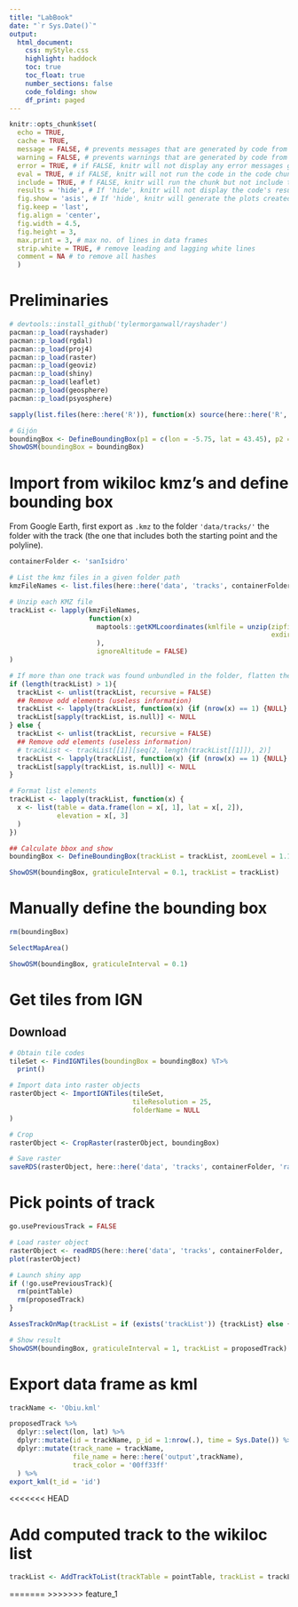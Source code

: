 ```yaml
---
title: "LabBook"
date: "`r Sys.Date()`"
output: 
  html_document:
    css: myStyle.css
    highlight: haddock
    toc: true
    toc_float: true
    number_sections: false
    code_folding: show
    df_print: paged
---
```


```r
knitr::opts_chunk$set(
  echo = TRUE,
  cache = TRUE,
  message = FALSE, # prevents messages that are generated by code from appearing in the finished file
  warning = FALSE, # prevents warnings that are generated by code from appearing in the finished
  error = TRUE, # if FALSE, knitr will not display any error messages generated by the code
  eval = TRUE, # if FALSE, knitr will not run the code in the code chunk
  include = TRUE, # f FALSE, knitr will run the chunk but not include the chunk in the final document
  results = 'hide', # If 'hide', knitr will not display the code's results in the final document. If 'hold', knitr will delay displaying all output pieces until the end of the chunk. If 'asis', knitr will pass through results without reformatting them (useful if results return raw HTML, etc.)
  fig.show = 'asis', # If 'hide', knitr will generate the plots created in the chunk, but not include them in the final document. If 'hold', knitr will delay displaying the plots created by the chunk until the end of the chunk. 
  fig.keep = 'last',
  fig.align = 'center',
  fig.width = 4.5,
  fig.height = 3,
  max.print = 3, # max no. of lines in data frames
  strip.white = TRUE, # remove leading and lagging white lines
  comment = NA # to remove all hashes
  )  
```

# Preliminaries

```r
# devtools::install_github('tylermorganwall/rayshader')
pacman::p_load(rayshader)
pacman::p_load(rgdal)
pacman::p_load(proj4)
pacman::p_load(raster)
pacman::p_load(geoviz)
pacman::p_load(shiny)
pacman::p_load(leaflet)
pacman::p_load(geosphere)
pacman::p_load(psyosphere)

sapply(list.files(here::here('R')), function(x) source(here::here('R', x)))

# Gijón
boundingBox <- DefineBoundingBox(p1 = c(lon = -5.75, lat = 43.45), p2 = c(lon = -5.55, lat = 43.6))
ShowOSM(boundingBox = boundingBox)
```


# Import from wikiloc kmz's and define bounding box

From Google Earth, first export as `.kmz` to the folder `'data/tracks/'` the folder with the track (the one that includes both the starting point and the polyline).

```r

containerFolder <- 'sanIsidro'

# List the kmz files in a given folder path
kmzFileNames <- list.files(here::here('data', 'tracks', containerFolder), pattern = '*.kmz', full.names = FALSE)

# Unzip each KMZ file 
trackList <- lapply(kmzFileNames, 
                    function(x) 
                      maptools::getKMLcoordinates(kmlfile = unzip(zipfile = paste0(here::here('data', 'tracks', containerFolder), '/', x),
                                                                  exdir = here::here('data', 'tracks', 'out')
                      ), 
                      ignoreAltitude = FALSE)
)

# If more than one track was found unbundled in the folder, flatten the list
if (length(trackList) > 1){
  trackList <- unlist(trackList, recursive = FALSE)
  ## Remove odd elements (useless information)
  trackList <- lapply(trackList, function(x) {if (nrow(x) == 1) {NULL} else {x}})
  trackList[sapply(trackList, is.null)] <- NULL
} else {
  trackList <- unlist(trackList, recursive = FALSE)
  ## Remove odd elements (useless information)
  # trackList <- trackList[[1]][seq(2, length(trackList[[1]]), 2)]
  trackList <- lapply(trackList, function(x) {if (nrow(x) == 1) {NULL} else {x}})
  trackList[sapply(trackList, is.null)] <- NULL
}

# Format list elements
trackList <- lapply(trackList, function(x) {
  x <- list(table = data.frame(lon = x[, 1], lat = x[, 2]),
            elevation = x[, 3]
  )
})

## Calculate bbox and show
boundingBox <- DefineBoundingBox(trackList = trackList, zoomLevel = 1.1)

ShowOSM(boundingBox, graticuleInterval = 0.1, trackList = trackList)
```


# Manually define the bounding box

```r
rm(boundingBox)

SelectMapArea()

ShowOSM(boundingBox, graticuleInterval = 0.1)
```


# Get tiles from IGN

## Download

```r
# Obtain tile codes
tileSet <- FindIGNTiles(boundingBox = boundingBox) %T>% 
  print()

# Import data into raster objects
rasterObject <- ImportIGNTiles(tileSet, 
                               tileResolution = 25,
                               folderName = NULL
)

# Crop
rasterObject <- CropRaster(rasterObject, boundingBox)

# Save raster
saveRDS(rasterObject, here::here('data', 'tracks', containerFolder, 'rasterObject.rds'))

```

# Pick points of track

```r
go.usePreviousTrack = FALSE

# Load raster object
rasterObject <- readRDS(here::here('data', 'tracks', containerFolder, 'rasterObject.rds'))
plot(rasterObject)

# Launch shiny app
if (!go.usePreviousTrack){
  rm(pointTable)
  rm(proposedTrack)
}

AssesTrackOnMap(trackList = if (exists('trackList')) {trackList} else {NULL})

# Show result
ShowOSM(boundingBox, graticuleInterval = 1, trackList = proposedTrack)
```


# Export data frame as kml

```r
trackName <- 'Obiu.kml'

proposedTrack %>% 
  dplyr::select(lon, lat) %>% 
  dplyr::mutate(id = trackName, p_id = 1:nrow(.), time = Sys.Date()) %>% 
  dplyr::mutate(track_name = trackName, 
                file_name = here::here('output',trackName), 
                track_color = '00ff33ff'
  ) %>% 
export_kml(t_id = 'id')
```

<<<<<<< HEAD

# Add computed track to the wikiloc list

```r
trackList <- AddTrackToList(trackTable = pointTable, trackList = trackList)

```


=======
>>>>>>> feature_1

